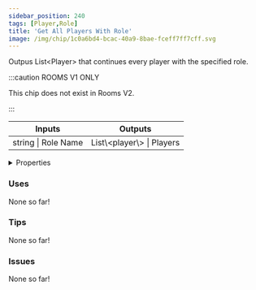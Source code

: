 ```yaml
---
sidebar_position: 240
tags: [Player,Role]
title: 'Get All Players With Role'
image: /img/chip/1c0a6bd4-bcac-40a9-8bae-fceff7ff7cff.svg
---
```


Outpus List\<Player\> that continues every player with the specified role.

:::caution ROOMS V1 ONLY
    
This chip does not exist in Rooms V2.

:::


<IChip uuid="1c0a6bd4-bcac-40a9-8bae-fceff7ff7cff"/>

<table><thead><tr><th>Inputs</th><th>Outputs</th></tr></thead><tbody><tr><td>string | Role Name</td><td>List\&lt;player\&gt; | Players</td></tr></tbody></table>

<details>
  <summary>Properties</summary>
  <div>
    <div>
    <table>
      <tbody>
        <tr>
          <td>Is beta required?</td>
          <td>No</td>
        </tr>
        <tr>
          <td>Is chip a trolling risk?</td>
          <td>No</td>
        </tr>
        <tr>
          <td>Is chip a role assignment risk?</td>
          <td>No</td>
        </tr>
        <tr>
          <td>Chip UUID</td>
          <td>1c0a6bd4-bcac-40a9-8bae-fceff7ff7cff</td>
        </tr>
        <tr>
          <td>Room availability</td>
          <td>Rooms V1 only</td>
        </tr>
      </tbody>
    </table>
    </div>
  </div>
</details>

### Uses

None so far!

### Tips

None so far!

### Issues

None so far!